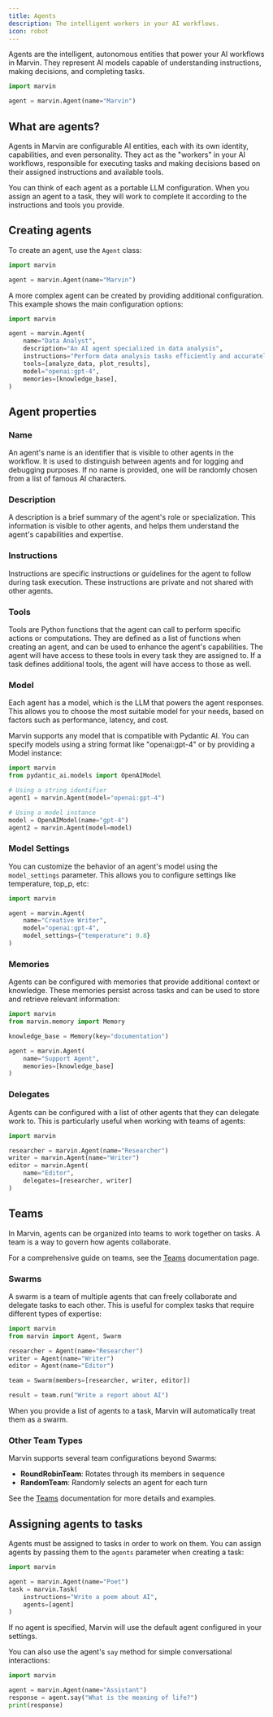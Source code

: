 ```yaml
---
title: Agents
description: The intelligent workers in your AI workflows.
icon: robot
---
```


Agents are the intelligent, autonomous entities that power your AI workflows in Marvin. They represent AI models capable of understanding instructions, making decisions, and completing tasks.

```python
import marvin

agent = marvin.Agent(name="Marvin")
```

## What are agents?

Agents in Marvin are configurable AI entities, each with its own identity, capabilities, and even personality. They act as the "workers" in your AI workflows, responsible for executing tasks and making decisions based on their assigned instructions and available tools.

You can think of each agent as a portable LLM configuration. When you assign an agent to a task, they will work to complete it according to the instructions and tools you provide.

## Creating agents

To create an agent, use the `Agent` class:

```python
import marvin

agent = marvin.Agent(name="Marvin")
```

A more complex agent can be created by providing additional configuration. This example shows the main configuration options:

```python
import marvin

agent = marvin.Agent(
    name="Data Analyst",
    description="An AI agent specialized in data analysis",
    instructions="Perform data analysis tasks efficiently and accurately.",
    tools=[analyze_data, plot_results],
    model="openai:gpt-4",
    memories=[knowledge_base],
)
```

## Agent properties

### Name

An agent's name is an identifier that is visible to other agents in the workflow. It is used to distinguish between agents and for logging and debugging purposes. If no name is provided, one will be randomly chosen from a list of famous AI characters.

### Description

A description is a brief summary of the agent's role or specialization. This information is visible to other agents, and helps them understand the agent's capabilities and expertise.

### Instructions

Instructions are specific instructions or guidelines for the agent to follow during task execution. These instructions are private and not shared with other agents.

### Tools

Tools are Python functions that the agent can call to perform specific actions or computations. They are defined as a list of functions when creating an agent, and can be used to enhance the agent's capabilities. The agent will have access to these tools in every task they are assigned to. If a task defines additional tools, the agent will have access to those as well.

### Model

Each agent has a model, which is the LLM that powers the agent responses. This allows you to choose the most suitable model for your needs, based on factors such as performance, latency, and cost.

Marvin supports any model that is compatible with Pydantic AI. You can specify models using a string format like "openai:gpt-4" or by providing a Model instance:

```python
import marvin
from pydantic_ai.models import OpenAIModel

# Using a string identifier
agent1 = marvin.Agent(model="openai:gpt-4")

# Using a model instance
model = OpenAIModel(name="gpt-4")
agent2 = marvin.Agent(model=model)
```

### Model Settings

You can customize the behavior of an agent's model using the `model_settings` parameter. This allows you to configure settings like temperature, top_p, etc:

```python
import marvin

agent = marvin.Agent(
    name="Creative Writer",
    model="openai:gpt-4",
    model_settings={"temperature": 0.8}
)
```

### Memories

Agents can be configured with memories that provide additional context or knowledge. These memories persist across tasks and can be used to store and retrieve relevant information:

```python
import marvin
from marvin.memory import Memory

knowledge_base = Memory(key="documentation")

agent = marvin.Agent(
    name="Support Agent",
    memories=[knowledge_base]
)
```

### Delegates

Agents can be configured with a list of other agents that they can delegate work to. This is particularly useful when working with teams of agents:

```python
import marvin

researcher = marvin.Agent(name="Researcher")
writer = marvin.Agent(name="Writer")
editor = marvin.Agent(
    name="Editor",
    delegates=[researcher, writer]
)
```

## Teams

In Marvin, agents can be organized into teams to work together on tasks. A team is a way to govern how agents collaborate. 

For a comprehensive guide on teams, see the [Teams](/concepts/teams) documentation page.

### Swarms

A swarm is a team of multiple agents that can freely collaborate and delegate tasks to each other. This is useful for complex tasks that require different types of expertise:

```python
import marvin
from marvin import Agent, Swarm

researcher = Agent(name="Researcher")
writer = Agent(name="Writer")
editor = Agent(name="Editor")

team = Swarm(members=[researcher, writer, editor])

result = team.run("Write a report about AI")
```

<Tip>
When you provide a list of agents to a task, Marvin will automatically treat them as a swarm.
</Tip>

### Other Team Types

Marvin supports several team configurations beyond Swarms:

- **RoundRobinTeam**: Rotates through its members in sequence
- **RandomTeam**: Randomly selects an agent for each turn

See the [Teams](/concepts/teams) documentation for more details and examples.

## Assigning agents to tasks

Agents must be assigned to tasks in order to work on them. You can assign agents by passing them to the `agents` parameter when creating a task:

```python
import marvin

agent = marvin.Agent(name="Poet")
task = marvin.Task(
    instructions="Write a poem about AI",
    agents=[agent]
)
```

If no agent is specified, Marvin will use the default agent configured in your settings.

You can also use the agent's `say` method for simple conversational interactions:

```python
import marvin

agent = marvin.Agent(name="Assistant")
response = agent.say("What is the meaning of life?")
print(response)
```